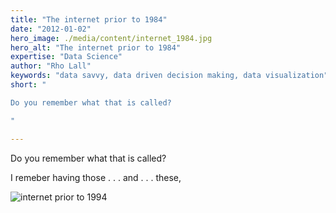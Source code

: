 ```yaml
---
title: "The internet prior to 1984"
date: "2012-01-02"
hero_image: ./media/content/internet_1984.jpg
hero_alt: "The internet prior to 1984"
expertise: "Data Science"
author: "Rho Lall"
keywords: "data savvy, data driven decision making, data visualization"
short: "

Do you remember what that is called?

"

---
```

Do you remember what that is called?

I remeber having those . . . and  . . . these,

![internet prior to 1994](./media/content/internet_1994.png)

